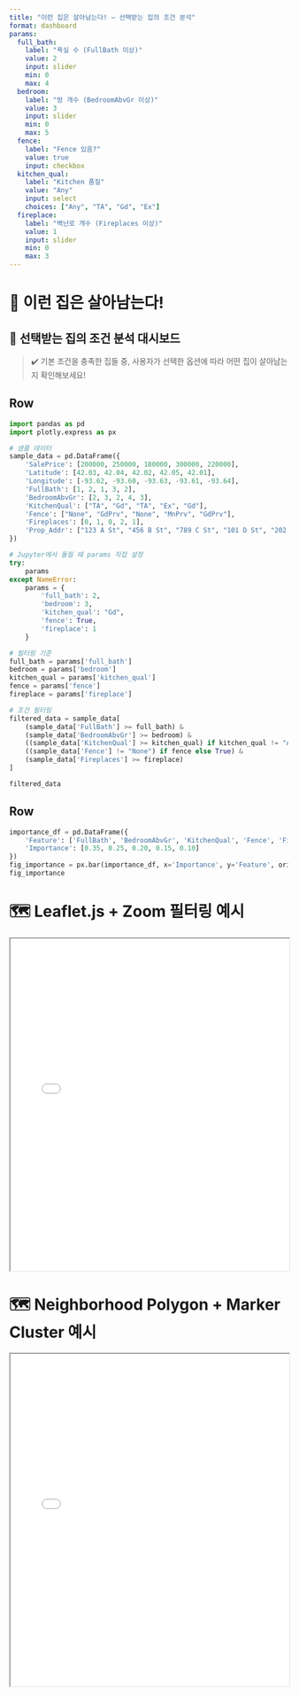 ```yaml
---
title: "이런 집은 살아남는다! — 선택받는 집의 조건 분석"
format: dashboard
params:
  full_bath:
    label: "욕실 수 (FullBath 이상)"
    value: 2
    input: slider
    min: 0
    max: 4
  bedroom:
    label: "방 개수 (BedroomAbvGr 이상)"
    value: 3
    input: slider
    min: 0
    max: 5
  fence:
    label: "Fence 있음?"
    value: true
    input: checkbox
  kitchen_qual:
    label: "Kitchen 품질"
    value: "Any"
    input: select
    choices: ["Any", "TA", "Gd", "Ex"]
  fireplace:
    label: "벽난로 개수 (Fireplaces 이상)"
    value: 1
    input: slider
    min: 0
    max: 3
---
```


# 🏡 이런 집은 살아남는다!
## 🎯 선택받는 집의 조건 분석 대시보드

> ✔️ 기본 조건을 충족한 집들 중, 사용자가 선택한 옵션에 따라 어떤 집이 살아남는지 확인해보세요!

## Row {height="20%"}

```python
import pandas as pd
import plotly.express as px

# 샘플 데이터
sample_data = pd.DataFrame({
    'SalePrice': [200000, 250000, 180000, 300000, 220000],
    'Latitude': [42.03, 42.04, 42.02, 42.05, 42.01],
    'Longitude': [-93.62, -93.60, -93.63, -93.61, -93.64],
    'FullBath': [1, 2, 1, 3, 2],
    'BedroomAbvGr': [2, 3, 2, 4, 3],
    'KitchenQual': ["TA", "Gd", "TA", "Ex", "Gd"],
    'Fence': ["None", "GdPrv", "None", "MnPrv", "GdPrv"],
    'Fireplaces': [0, 1, 0, 2, 1],
    'Prop_Addr': ["123 A St", "456 B St", "789 C St", "101 D St", "202 E St"]
})

# Jupyter에서 돌릴 때 params 직접 설정
try:
    params
except NameError:
    params = {
        'full_bath': 2,
        'bedroom': 3,
        'kitchen_qual': "Gd",
        'fence': True,
        'fireplace': 1
    }

# 필터링 기준
full_bath = params['full_bath']
bedroom = params['bedroom']
kitchen_qual = params['kitchen_qual']
fence = params['fence']
fireplace = params['fireplace']

# 조건 필터링
filtered_data = sample_data[
    (sample_data['FullBath'] >= full_bath) &
    (sample_data['BedroomAbvGr'] >= bedroom) &
    ((sample_data['KitchenQual'] >= kitchen_qual) if kitchen_qual != "Any" else True) &
    ((sample_data['Fence'] != "None") if fence else True) &
    (sample_data['Fireplaces'] >= fireplace)
]

filtered_data
```

## Row {height="30%"}

```python
importance_df = pd.DataFrame({
    'Feature': ['FullBath', 'BedroomAbvGr', 'KitchenQual', 'Fence', 'Fireplaces'],
    'Importance': [0.35, 0.25, 0.20, 0.15, 0.10]
})
fig_importance = px.bar(importance_df, x='Importance', y='Feature', orientation='h', title='옵션별 중요도')
fig_importance
```



# 🗺️ Leaflet.js + Zoom 필터링 예시

<iframe src="filter_map.html" width="100%" height="600px"></iframe>


# 🗺️ Neighborhood Polygon + Marker Cluster 예시

<iframe src="neighborhood_map.html" width="100%" height="600px"></iframe>